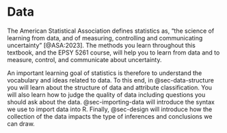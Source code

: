 # Data {#sec-data}

The American Statistical Association defines statistics as, "the science of learning from data, and of measuring, controlling and communicating uncertainty" [@ASA:2023]. The methods you learn throughout this textbook, and the EPSY 5261 course, will help you to learn from data and to measure, control, and communicate about uncertainty. 

An important learning goal of statistics is therefore to understand the vocabulary and ideas related to data. To this end, in @sec-data-structure you will learn about the structure of data and attribute classification. You will also learn how to judge the quality of data including questions you should ask about the data. @sec-importing-data will introduce the syntax we use to import data into R. Finally, @sec-design will introduce how the collection of the data impacts the type of inferences and conclusions we can draw.